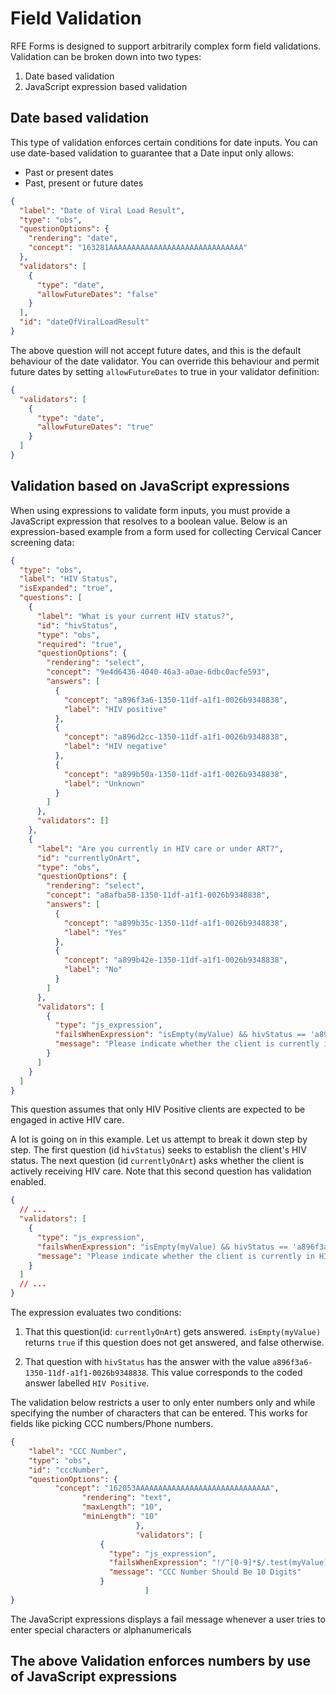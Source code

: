 
# Field Validation

RFE Forms is designed to support arbitrarily complex form field validations. Validation can be broken down into two types:

1. Date based validation
2. JavaScript expression based validation

## Date based validation

This type of validation enforces certain conditions for date inputs. You can use date-based validation to guarantee that a Date input only allows:

- Past or present dates
- Past, present or future dates

```json copy
{
  "label": "Date of Viral Load Result",
  "type": "obs",
  "questionOptions": {
    "rendering": "date",
    "concept": "163281AAAAAAAAAAAAAAAAAAAAAAAAAAAAAA"
  },
  "validators": [
    {
      "type": "date",
      "allowFutureDates": "false"
    }
  ],
  "id": "dateOfViralLoadResult"
}
```

The above question will not accept future dates, and this is the default behaviour of the date validator. You can override this behaviour and permit future dates by setting `allowFutureDates` to true in your validator definition:

```json copy
{
  "validators": [
    {
      "type": "date",
      "allowFutureDates": "true"
    }
  ]
}
```

## Validation based on JavaScript expressions

When using expressions to validate form inputs, you must provide a JavaScript expression that resolves to a boolean value. Below is an expression-based example from a form used for collecting Cervical Cancer screening data:

```json copy
{
  "type": "obs",
  "label": "HIV Status",
  "isExpanded": "true",
  "questions": [
    {
      "label": "What is your current HIV status?",
      "id": "hivStatus",
      "type": "obs",
      "required": "true",
      "questionOptions": {
        "rendering": "select",
        "concept": "9e4d6436-4040-46a3-a0ae-6dbc0acfe593",
        "answers": [
          {
            "concept": "a896f3a6-1350-11df-a1f1-0026b9348838",
            "label": "HIV positive"
          },
          {
            "concept": "a896d2cc-1350-11df-a1f1-0026b9348838",
            "label": "HIV negative"
          },
          {
            "concept": "a899b50a-1350-11df-a1f1-0026b9348838",
            "label": "Unknown"
          }
        ]
      },
      "validators": []
    },
    {
      "label": "Are you currently in HIV care or under ART?",
      "id": "currentlyOnArt",
      "type": "obs",
      "questionOptions": {
        "rendering": "select",
        "concept": "a8afba58-1350-11df-a1f1-0026b9348838",
        "answers": [
          {
            "concept": "a899b35c-1350-11df-a1f1-0026b9348838",
            "label": "Yes"
          },
          {
            "concept": "a899b42e-1350-11df-a1f1-0026b9348838",
            "label": "No"
          }
        ]
      },
      "validators": [
        {
          "type": "js_expression",
          "failsWhenExpression": "isEmpty(myValue) && hivStatus == 'a896f3a6-1350-11df-a1f1-0026b9348838'",
          "message": "Please indicate whether the client is currently in HIV care or under ART"
        }
      ]
    }
  ]
}
```

<Callout emoji="ℹ️" type="info">
  This question assumes that only HIV Positive clients are expected to be
  engaged in active HIV care.
</Callout>

A lot is going on in this example. Let us attempt to break it down step by step. The first question (id `hivStatus`) seeks to establish the client's HIV status. The next question (id `currentlyOnArt`) asks whether the client is actively receiving HIV care. Note that this second question has validation enabled.

```json copy
{
  // ...
  "validators": [
    {
      "type": "js_expression",
      "failsWhenExpression": "isEmpty(myValue) && hivStatus == 'a896f3a6-1350-11df-a1f1-0026b9348838'",
      "message": "Please indicate whether the client is currently in HIV care or under ART"
    }
  ]
  // ...
}
```

The expression evaluates two conditions:

1. That this question(id: `currentlyOnArt`) gets answered. `isEmpty(myValue)` returns `true` if this question does not get answered, and false otherwise.

2. That question with `hivStatus` has the answer with the value `a896f3a6-1350-11df-a1f1-0026b9348838`. This value corresponds to the coded answer labelled `HIV Positive`.

The validation below restricts a user to only enter numbers only and while specifying the number of characters that can be entered. This works for fields like picking CCC numbers/Phone numbers.

```json copy
{
	"label": "CCC Number",
	"type": "obs",
	"id": "cccNumber",
	"questionOptions": {
	      "concept": "162053AAAAAAAAAAAAAAAAAAAAAAAAAAAAAA",
				"rendering": "text",
				"maxLength": "10",
				"minLength": "10"
							},
							"validators": [
                    {
                      "type": "js_expression",
                      "failsWhenExpression": "!/^[0-9]*$/.test(myValue)",
                      "message": "CCC Number Should Be 10 Digits"
                    }
							  ]
}
```
The JavaScript expressions displays a fail message whenever a user tries to enter special characters or alphanumericals

## The above Validation enforces numbers by use of JavaScript expressions
